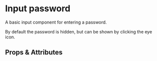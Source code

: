 
<Meta of={InputPasswordStories} name="Docs" />

# Input password
A basic input component for entering a password.

By default the password is hidden, but can be shown by clicking the eye icon.

<Canvas>
  <Story of={InputPasswordStories}/>
</Canvas>

## Props & Attributes
<Controls/>



